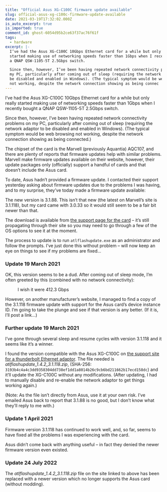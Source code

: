 ```yaml
---
title: "Official Asus XG-C100C firmware update available"
slug: official-asus-xg-c100c-firmware-update-available
date: 2021-03-19T17:32:02.000Z
is_auto_excerpt: true
is_imported: true
comment_id: ghost-6054d95b2ce63f37ac76f61f
tags:
  - hardware
excerpt: |-
  I’ve had the Asus XG-C100C 10Gbps Ethernet card for a while but only really
  started making use of networking speeds faster than 1Gbps when I recently bought
  a QNAP QSW-1105-5T 2.5Gbps switch.

  Since then, however, I’ve been having repeated network connectivity problems on
  my PC, particularly after coming out of sleep (requiring the network adaptor to
  be disabled and enabled in Windows). (The typical symptom would be web browsing
  not working, despite the network connection showing as being connec
---
```




I’ve had the Asus XG-C100C 10Gbps Ethernet card for a while but only really
started making use of networking speeds faster than 1Gbps when I recently bought
a QNAP QSW-1105-5T 2.5Gbps switch.

Since then, however, I’ve been having repeated network connectivity problems on
my PC, particularly after coming out of sleep (requiring the network adaptor to
be disabled and enabled in Windows). (The typical symptom would be web browsing
not working, despite the network connection showing as being connected.)

The chipset of the card is the Marvell (previously Aquantia) AQC107, and there
are plenty of reports that firmware updates help with similar problems. Marvell
make firmware updates available on their website, however, their update packages
only (officially) support a handful of cards and that doesn’t include the Asus
card.

To date, Asus hadn’t provided a firmware update. I contacted their support
yesterday asking about firmware updates due to the problems I was having, and to
my surprise, they’ve today made a firmware update available:

<figure>
  <PostImage
    src={image_4_png}
    alt="A screenshot of the firmware update details on Asus’s website"
  />
</figure>

The new version is 3.1.88. This isn’t that new (the latest on Marvell’s site is
3.1.118), but my card came with 3.0.33 so it would still seem to be a fair bit
newer than that.

The download is available from
[the support page for the card](https://www.asus.com/Networking-IoT-Servers/Wired-Networking/All-series/XG-C100C/helpdesk_Download/)
– it’s still propagating through their site so you may need to go through a few
of the OS options to see it at the moment.

The process to update is to run `atlflashupdate.exe` as an administrator and
follow the prompts. I’ve just done this without problem – will now keep an eye
on things to see if my problems are fixed...

### Update 19 March 2021

OK, this version seems to be a dud. After coming out of sleep mode, I’m often
greeted by this (combined with no network connectivity):

<figure>
  <PostImage
    src={asus_network_gbps_png}
    alt="A screenshot of the status for the network connection showing an 412.3 Gbps speed"
  />
  <figcaption>I wish it were 412.3 Gbps</figcaption>
</figure>

However, on another manufacturer’s website, I managed to find a copy of the
3.1.118 firmware update with support for the Asus card’s device instance ID. I’m
going to take the plunge and see if that version is any better. (If it is, I’ll
post a link...)

### Further update 19 March 2021

I’ve gone through several sleep and resume cycles with version 3.1.118 and it
seems like it’s a winner.

I found the version compatible with the Asus XG-C100C on
[the support site for a thunderbolt Ethernet adaptor](http://www.sonnettech.com/support/kb/kb.php?cat=537&expand=_a13_b1063_a3&action=a3).
The file needed is _atlflashupdate_1.4.2_3.1.118.zip_, (SHA-256:
`3193b4c4a4c3dd9358304dd738ef1dd1a8014b26c9cb6bd211662b17ecd158dc`) and it’ll
update the XG-C100C without any modifications. (After updating, I had to
manually disable and re-enable the network adaptor to get things working again.)

(Note: As the file isn’t directly from Asus, use it at your own risk. I’ve
emailed Asus back to report that 3.1.88 is no good, but I don’t know what
they’ll reply to me with.)

### Update 1 April 2021

Firmware version 3.1.118 has continued to work well, and, so far, seems to have
fixed all the problems I was experiencing with the card.

Asus didn’t come back with anything useful – in fact they denied the newer
firmware version even existed.

### Update 24 July 2022

The _atlflashupdate_1.4.2_3.1.118.zip_ file on the site linked to above has been
replaced with a newer version which no longer supports the Asus card (without
modding).

